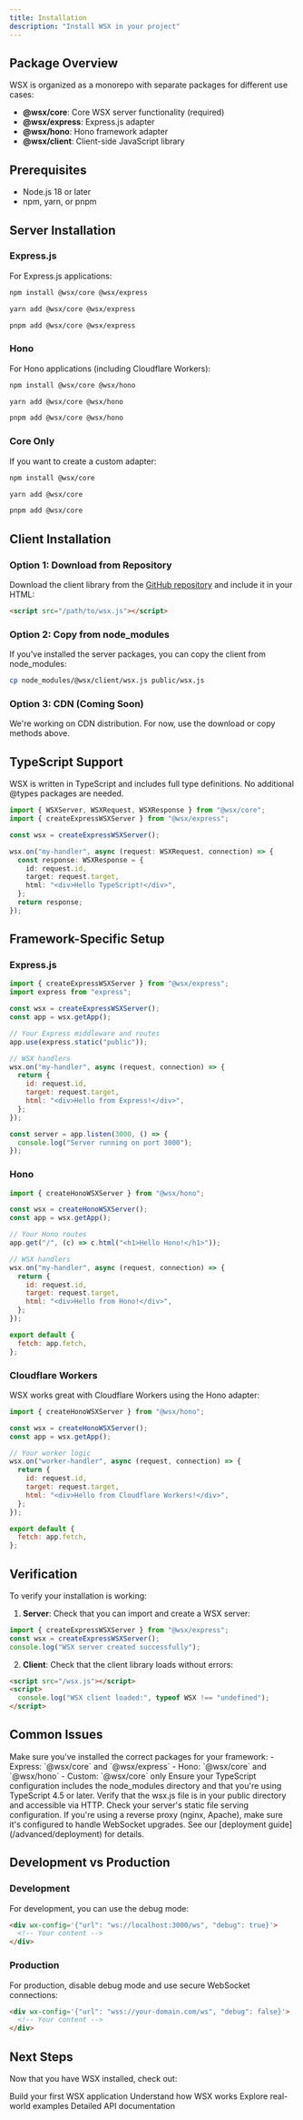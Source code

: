 ```yaml
---
title: Installation
description: "Install WSX in your project"
---
```


## Package Overview

WSX is organized as a monorepo with separate packages for different use cases:

- **@wsx/core**: Core WSX server functionality (required)
- **@wsx/express**: Express.js adapter
- **@wsx/hono**: Hono framework adapter
- **@wsx/client**: Client-side JavaScript library

## Prerequisites

- Node.js 18 or later
- npm, yarn, or pnpm

## Server Installation

### Express.js

For Express.js applications:

<CodeGroup>

```bash npm
npm install @wsx/core @wsx/express
```

```bash yarn
yarn add @wsx/core @wsx/express
```

```bash pnpm
pnpm add @wsx/core @wsx/express
```

</CodeGroup>

### Hono

For Hono applications (including Cloudflare Workers):

<CodeGroup>

```bash npm
npm install @wsx/core @wsx/hono
```

```bash yarn
yarn add @wsx/core @wsx/hono
```

```bash pnpm
pnpm add @wsx/core @wsx/hono
```

</CodeGroup>

### Core Only

If you want to create a custom adapter:

<CodeGroup>

```bash npm
npm install @wsx/core
```

```bash yarn
yarn add @wsx/core
```

```bash pnpm
pnpm add @wsx/core
```

</CodeGroup>

## Client Installation

### Option 1: Download from Repository

Download the client library from the [GitHub repository](https://github.com/stukennedy/wsx/blob/main/packages/client/wsx.js) and include it in your HTML:

```html
<script src="/path/to/wsx.js"></script>
```

### Option 2: Copy from node_modules

If you've installed the server packages, you can copy the client from node_modules:

```bash
cp node_modules/@wsx/client/wsx.js public/wsx.js
```

### Option 3: CDN (Coming Soon)

We're working on CDN distribution. For now, use the download or copy methods above.

## TypeScript Support

WSX is written in TypeScript and includes full type definitions. No additional @types packages are needed.

```typescript
import { WSXServer, WSXRequest, WSXResponse } from "@wsx/core";
import { createExpressWSXServer } from "@wsx/express";

const wsx = createExpressWSXServer();

wsx.on("my-handler", async (request: WSXRequest, connection) => {
  const response: WSXResponse = {
    id: request.id,
    target: request.target,
    html: "<div>Hello TypeScript!</div>",
  };
  return response;
});
```

## Framework-Specific Setup

### Express.js

```javascript
import { createExpressWSXServer } from "@wsx/express";
import express from "express";

const wsx = createExpressWSXServer();
const app = wsx.getApp();

// Your Express middleware and routes
app.use(express.static("public"));

// WSX handlers
wsx.on("my-handler", async (request, connection) => {
  return {
    id: request.id,
    target: request.target,
    html: "<div>Hello from Express!</div>",
  };
});

const server = app.listen(3000, () => {
  console.log("Server running on port 3000");
});
```

### Hono

```javascript
import { createHonoWSXServer } from "@wsx/hono";

const wsx = createHonoWSXServer();
const app = wsx.getApp();

// Your Hono routes
app.get("/", (c) => c.html("<h1>Hello Hono!</h1>"));

// WSX handlers
wsx.on("my-handler", async (request, connection) => {
  return {
    id: request.id,
    target: request.target,
    html: "<div>Hello from Hono!</div>",
  };
});

export default {
  fetch: app.fetch,
};
```

### Cloudflare Workers

WSX works great with Cloudflare Workers using the Hono adapter:

```javascript
import { createHonoWSXServer } from "@wsx/hono";

const wsx = createHonoWSXServer();
const app = wsx.getApp();

// Your worker logic
wsx.on("worker-handler", async (request, connection) => {
  return {
    id: request.id,
    target: request.target,
    html: "<div>Hello from Cloudflare Workers!</div>",
  };
});

export default {
  fetch: app.fetch,
};
```

## Verification

To verify your installation is working:

1. **Server**: Check that you can import and create a WSX server:

```javascript
import { createExpressWSXServer } from "@wsx/express";
const wsx = createExpressWSXServer();
console.log("WSX server created successfully");
```

2. **Client**: Check that the client library loads without errors:

```html
<script src="/wsx.js"></script>
<script>
  console.log("WSX client loaded:", typeof WSX !== "undefined");
</script>
```

## Common Issues

<AccordionGroup>
  <Accordion title="Module not found errors">
    Make sure you've installed the correct packages for your framework: -
    Express: `@wsx/core` and `@wsx/express` - Hono: `@wsx/core` and `@wsx/hono`
    - Custom: `@wsx/core` only
  </Accordion>

  <Accordion title="TypeScript compilation errors">
    Ensure your TypeScript configuration includes the node_modules directory and
    that you're using TypeScript 4.5 or later.
  </Accordion>

  <Accordion title="Client script not loading">
    Verify that the wsx.js file is in your public directory and accessible via
    HTTP. Check your server's static file serving configuration.
  </Accordion>

  <Accordion title="WebSocket connection issues">
    If you're using a reverse proxy (nginx, Apache), make sure it's configured
    to handle WebSocket upgrades. See our [deployment
    guide](/advanced/deployment) for details.
  </Accordion>
</AccordionGroup>

## Development vs Production

### Development

For development, you can use the debug mode:

```html
<div wx-config='{"url": "ws://localhost:3000/ws", "debug": true}'>
  <!-- Your content -->
</div>
```

### Production

For production, disable debug mode and use secure WebSocket connections:

```html
<div wx-config='{"url": "wss://your-domain.com/ws", "debug": false}'>
  <!-- Your content -->
</div>
```

## Next Steps

Now that you have WSX installed, check out:

<CardGroup cols={2}>
  <Card title="Quick Start" icon="rocket" href="/quickstart">
    Build your first WSX application
  </Card>
  <Card title="Architecture" icon="building" href="/concepts/architecture">
    Understand how WSX works
  </Card>
  <Card title="Examples" icon="code" href="/examples/chat">
    Explore real-world examples
  </Card>
  <Card title="API Reference" icon="book" href="/api-reference/server">
    Detailed API documentation
  </Card>
</CardGroup>
